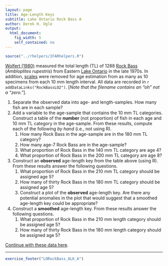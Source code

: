 ```yaml
---
layout: page
title: Age-Length Keys
subtitle: Lake Ontario Rock Bass A
author: Derek H. Ogle
output: 
  html_document: 
    fig_width: 5
    self_contained: no
---
```

```r
source("../rhelpers/IFARhelpers.R")
```

[Wolfert (1980)](https://pubs.er.usgs.gov/publication/1000461) measured the total length (TL) of 1288 [Rock Bass](https://en.wikipedia.org/wiki/Rock_bass) (*Ambloplites rupestris*) from Eastern [Lake Ontario](https://en.wikipedia.org/wiki/Lake_Ontario) in the late 1970s.  In addition, [scales](https://en.wikipedia.org/wiki/Fish_scale) were removed for age estimation from as many as 10 specimens from each 10 mm length interval.  All data are recorded in `r addDataLinks("RockBassLO2")`. [*Note that the filename contains an "oh" not a "zero."*].

1. Separate the observed data into age- and length-samples.  How many fish are in each sample?
1. Add a variable to the age-sample that contains the 10 mm TL categories.  Construct a table of the **number** (not proportion) of fish in each age and 10 mm TL category in the age-sample.  From these results, compute each of the following *by hand* (i.e., not using R).
    1. How many Rock Bass in the age-sample are in the 180 mm TL category?
    1. How many age-7 Rock Bass are in the age-sample?
    1. What proportion of Rock Bass in the 140 mm TL category are age 4?
    1. What proportion of Rock Bass in the 200 mm TL category are age 8?
1. Construct an **observed** age-length key from the table above (using R).  From these results answer the following questions.
    1. What proportion of Rock Bass in the 210 mm TL category should be assigned age 5?
    1. How many of thirty Rock Bass in the 180 mm TL category should be assigned age 5?
    1. Construct a plot of the **observed** age-length key.  Are there any potential anomalies in the plot that would suggest that a smoothed age-length key could be appropriate?
1. Construct a **smoothed** age-length key.  From these results answer the following questions.
    1. What proportion of Rock Bass in the 210 mm length category should be assigned age 5?
    1. How many of thirty Rock Bass in the 180 mm length category should be assigned age 5?

[Continue with these data here](LORockBass_ALK_B.html).

---
```r
exercise_footer("LORockBass_ALK_A")
```
